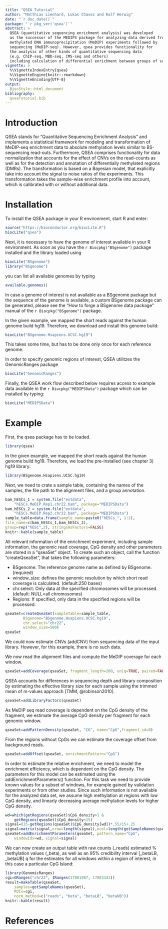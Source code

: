```yaml
---
title: "QSEA Tutorial"
author: "Matthias Lienhard, Lukas Chavez and Ralf Herwig"
date: "`r doc_date()`"
package: "`r pkg_ver('qsea')`"
abstract: >
  QSEA (quantitative sequencing enrichment analysis) was developed 
  as the successor of the MEDIPS package for analyzing data derived from 
  methylated DNA immunoprecipitation (MeDIP) experiments followed by 
  sequencing (MeDIP-seq). However, qsea provides functionality for 
  the analysis of other kinds of quantitative sequencing data 
  (e.g. ChIP-seq, MBD-seq, CMS-seq and others) 
  including calculation of differential enrichment between groups of samples.
vignette: >
  %\VignetteIndexEntry{qsea}
  %\VignetteEngine{knitr::rmarkdown}
  %\VignetteEncoding{UTF-8}  
output: 
  BiocStyle::html_document
bibliography: 
  qseaTutorial.bib
---
```

# Introduction

QSEA stands for "Quantitative Sequencing Enrichment Analysis" and implements 
a statistical framework for modeling and transformation of MeDIP-seq enrichment
data to absolute methylation levels similar to BS-sequencing read-outs. 
Furthermore, QSEA comprises functionality for data normalization that accounts 
for the effect of CNVs on the read-counts as well as for the detection and 
annotation of differentially methylated regions (DMRs).
The transformation is based on a Bayesian model, that explicitly take
 into account the signal to noise ratios of the experiments.
This transformation takes the sample-wise enrichment profile into 
account, which is calibrated with or without additional data. 

# Installation


To install the QSEA package in your R environment, start R and enter:

```r
source("https://bioconductor.org/biocLite.R")
biocLite("qsea")

```

Next, it is necessary to have the genome of interest
available in your R environment. 
As soon as you have the `r Biocpkg("BSgenome")` package installed and the library loaded using 

```r
biocLite("BSgenome")
library("BSgenome")
```
you can list all available genomes by typing

```r
available.genomes()
```
In case a genome of interest is not available as a BSgenome
package but the sequence of the genome is available, 
a custom BSgenome package can be generated, please see the 
"How to forge a BSgenome data package" manual of the `r Biocpkg("BSgenome")` package.

In the given example, we mapped the short 
reads against the human genome build hg19. 
Therefore, we download and install this genome build:
```r
biocLite("BSgenome.Hsapiens.UCSC.hg19")
```
This takes some time, but has to be done only once for each reference genome.

In order to specify genomic regions of interest, 
QSEA utilitzes the GenomicRanges package

```r
biocLite("GenomicRanges")
```
Finally, the QSEA work flow described below requires access to example data 
available in the `r Biocpkg("MEDIPSData")` package which can be installed by typing:
```r
biocLite("MEDIPSData")
```
# Example
First, the qsea package has to be loaded. 

```r
library(qsea)
```

In the given example, we mapped the short reads 
against the human genome build hg19. 
Therefore, we load the pre-installed (see chapter 3) hg19 library:

```r
library(BSgenome.Hsapiens.UCSC.hg19)
```
Next, we need to crate a sample table, containing the names of the 
samples, the file path to the alignment files, and a group annotation.

```r
bam_hESCs_1 = system.file("extdata", 
    "hESCs.MeDIP.Rep1.chr22.bam", package="MEDIPSData")
bam_hESCs_2 = system.file("extdata", 
    "hESCs.MeDIP.Rep2.chr22.bam", package="MEDIPSData")
sample_table=data.frame(sample_name=paste0("hESCs_", 1:2), 
file_name=c(bam_hESCs_1,bam_hESCs_2), 
group=rep("hESC",2), stringsAsFactors=FALSE)
knitr::kable(sample_table)
```

All relevant information of the enrichment experiment, including 
sample information, the genomic read coverage, CpG density and other 
parameters are stored in a "qseaSet" object. 
To create such an object, call the function "createQseaSet", 
that takes the following parameters:

* BSgenome: The reference genome name as defined by BSgenome. (required)
* window_size: defines the genomic resolution by which 
  short read coverage is calculated. (default:250 bases) 
* chr.select: Only data at the specified 
  chromosomes will be processed. (default: NULL=all chromosomes)
* Regions: If specified, only data in the specified 
  regions will be processed.

```r
qseaSet=createQseaSet(sampleTable=sample_table, 
        BSgenome="BSgenome.Hsapiens.UCSC.hg19", 
        chr.select="chr22", 
        window_size=500)
qseaSet
```

We could now estimate CNVs (addCNV) from sequencing data of the input library. 
However, for this example, there is no such data. 

We now read the alignment files and compute the MeDIP coverage for each window.

```r
qseaSet=addCoverage(qseaSet, fragment_length=200, uniq=TRUE, paired=FALSE)
```

QSEA accounts for differences in sequencing depth and library 
composition by estimating the effective library size 
for each sample using the trimmed mean of m-values approach 
[TMM, @robinson2010].

```r
qseaSet=addLibraryFactors(qseaSet)
```

As MeDIP seq read coverage is dependent on the CpG density of the fragment,
we estimate the average CpG density per fragment for each genomic window.

```r
qseaSet=addPatternDensity(qseaSet, "CG", name="CpG",fragment_sd=0)
```

From the regions without CpGs we can estimate the coverage 
offset from background reads.
```r
qseaSet=addOffset(qseaSet, enrichmentPattern="CpG")
```

In order to estimate the relative enrichment, we need to model the 
enrichment efficiency, which is dependent on the CpG density. 
The parameters for this model can be estimated using the 
addEnrichmentParameters() function. 
For this task we need to provide known values for a subset of windows, 
for example gained by validation experiments or from other studies.
Since such information is not available for the analyzed data set, 
we assume high methylation at regions with low CpG density, 
and linearly decreasing average methylation levels for higher CpG density. 

```r
wd=which(getRegions(qseaSet)$CpG_density>1 &
    getRegions(qseaSet)$CpG_density<15)
signal=(15-getRegions(qseaSet)$CpG_density[wd])*.55/15+.25
signal=matrix(signal,nrow=length(signal),ncol=length(getSampleNames(qseaSet)))
qseaSet=addEnrichmentParameters(qseaSet, pattern_name="CpG", 
    windowIdx=wd, signal=signal)
```


We can now create an output table with raw counts 
(_reads) estimated % methylation values (_beta), 
as well as an 95% credibility interval [_betaLB, _betaUB] q
for the estimates for all windows within a region of interest, 
in this case a particular CpG Island:

```r
library(GenomicRanges)
cgi=GRanges("chr22", IRanges(17081987, 17083343))
result=makeTable(qseaSet, 
    samples=getSampleNames(qseaSet), 
    ROIs=cgi, 
    norm_method=c("reads", "beta", "betaLB", "betaUB"))
knitr::kable(result)
```

# References

